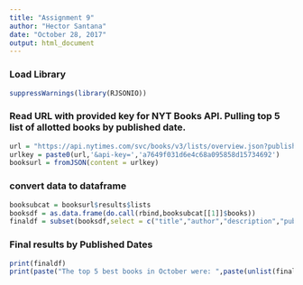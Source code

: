 ```yaml
---
title: "Assignment 9"
author: "Hector Santana"
date: "October 28, 2017"
output: html_document
---
```



### Load Library

```r
suppressWarnings(library(RJSONIO))
```


### Read URL with provided key for NYT Books API. Pulling top 5 list of allotted books by published date.

```r
url = "https://api.nytimes.com/svc/books/v3/lists/overview.json?published-date=2017-10-01"
urlkey = paste0(url,'&api-key=','a7649f031d6e4c68a095858d15734692')
booksurl = fromJSON(content = urlkey)
```


### convert data to dataframe 

```r
booksubcat = booksurl$results$lists
booksdf = as.data.frame(do.call(rbind,booksubcat[[1]]$books))
finaldf = subset(booksdf,select = c("title","author","description","publisher","age_group","price","rank"))
```

### Final results by Published Dates

```r
print(finaldf)
print(paste("The top 5 best books in October were: ",paste(unlist(finaldf$title),collapse = ", ")))
```
